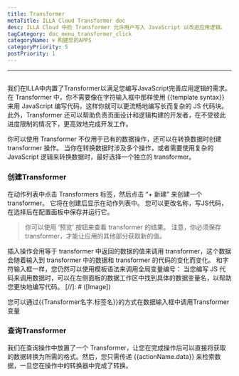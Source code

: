 ```yaml
---
title: Transformer
metaTitle: ILLA Cloud Transformer doc
desc: ILLA Cloud 中的 Transformer 允许用户写入 JavaScript 以改进应用逻辑。
tagCategory: doc_menu_transformer_click
categoryName: 🌀 构建您的APPS
categoryPriority: 5
postPriority: 1
---
```


* * *

## <Heading hidden>变压器</Heading>

我们在ILLA中内置了Transformer以满足您编写JavaScript完善应用逻辑的需求。 在 Transformer 中，你不需要像在字符输入框中那样使用 {{template syntax}} 来用 JavaScript 编写代码，这样你就可以更流畅地编写长而复杂的 JS 代码块。 此外，Transformer 还可以帮助负责页面设计和逻辑构建的开发者，在不受彼此进度限制的情况下，更高效地完成开发工作。

你可以使用 Transformer 不仅用于已有的数据操作，还可以在转换数据时创建 transformer 操作。 当你在转换数据时涉及多个操作，或者需要使用复杂的 JavaScript 逻辑来转换数据时，最好选择一个独立的 transformer。

### 创建Transformer

在动作列表中点击 Transformers 标签，然后点击 “+ 新建” 来创建一个 transformer。 它将在创建后显示在动作列表中。 您可以更改名称，写JS代码，在选择后在配置面板中保存并运行它。

> 你可以使用 ‘预览’ 按钮来查看 transformer 的结果。 注意，你必须保存 transformer，才能让应用的其他部分获取新的值。

插入操作会用等于 transformer 中返回的数据的值来调用 transformer，这个数据会随着输入到 transformer 中的数据和 transformer 的代码的变化而变化。 和字符输入框一样，您仍然可以使用模板语法来调用全局变量编号： 当您编写 JS 代码来调用数据时，可以在左侧面板的数据工作区中找到具体的数据变量名，以帮助您更快地编写代码。
[//]\: # ([Image])

您可以通过{{Transformer名字.标签名}}的方式在数据输入框中调用Transformer变量  

### 查询Transformer

我们在查询操作中放置了一个 Transformer，让您在完成操作后可以直接将获取的数据转换为所需的格式。然后，您只需传递 {{actionName.data}} 来检索数据，一旦您在操作中的转换器中完成了转换。

